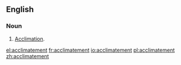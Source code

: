 ==English==

===Noun===
{{en-noun}}

# {{rare}} [[acclimation|Acclimation]].

[[el:acclimatement]]
[[fr:acclimatement]]
[[io:acclimatement]]
[[pl:acclimatement]]
[[zh:acclimatement]]